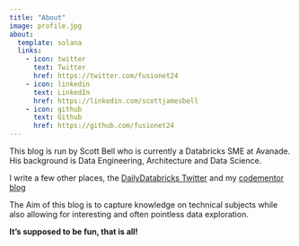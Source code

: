 ---
title: "About"
image: profile.jpg
about:
  template: solana
  links:
    - icon: twitter
      text: Twitter
      href: https://twitter.com/fusionet24
    - icon: linkedin
      text: LinkedIn
      href: https://linkedin.com/scottjamesbell
    - icon: github
      text: Github
      href: https://github.com/fusionet24
---

This blog is run by Scott Bell who is currently a Databricks SME at Avanade. His background is Data Engineering, Architecture and Data Science.

I write a few other places, the [DailyDatabricks Twitter](http://twitter.com/dailydatabricks) and my [codementor blog](https://www.codementor.io/@fusionet24/create-your-own-magic-commands-in-databricks-1w8y1pdpqe)

The Aim of this blog is to capture knowledge on technical subjects while also allowing for interesting and often pointless data exploration.

**It's supposed to be fun, that is all!**
